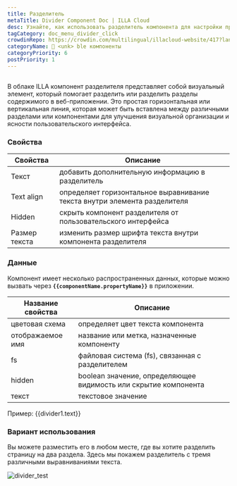 ```yaml
---
title: Разделитель
metaTitle: Divider Component Doc | ILLA Cloud
desc: Узнайте, как использовать разделитель компонента для настройки приложения в ILLA Cloud.
tagCategory: doc_menu_divider_click
crowdinRepo: https://crowdin.com/multilingual/illacloud-website/417?languages=ru&filter=basic&value=0
categoryName: 🧬 <unk> ble компоненты
categoryPriority: 6
postPriority: 1
---
```


## <h2 hidden>Что такое разделитель?</h2>

В облаке ILLA компонент разделителя представляет собой визуальный элемент, который помогает разделить или разделить разделы содержимого в веб-приложении. Это простая горизонтальная или вертикальная линия, которая может быть вставлена между различными разделами или компонентами для улучшения визуальной организации и ясности пользовательского интерфейса.

### Свойства

| Свойства       | Описание                                                                               |
| -------------- | -------------------------------------------------------------------------------------- |
| Текст          | добавить дополнительную информацию в разделитель                                       |
| Text align     | определяет горизонтальное выравнивание текста внутри элемента разделителя              |
| Hidden         | скрыть компонент разделителя от пользовательского интерфейса                           |
| Размер текста  | изменить размер шрифта текста внутри компонента разделителя                            |

### Данные

Компонент имеет несколько распространенных данных, которые можно вызвать через **`{{componentName.propertyName}}`** в приложении.

| Название свойства  | Описание                                                                     |
| ------------------ | ---------------------------------------------------------------------------- |
| цветовая схема     | определяет цвет текста компонента                                            |
| отображаемое имя   | название или метка, назначенные компоненту                                   |
| fs                 | файловая система (fs), связанная с разделителем                              |
| hidden             | boolean значение, определяющее видимость или скрытие компонента              |
| текст              | текстовое значение                                                           |

Пример: {{divider1.text}}

### Вариант использования

Вы можете разместить его в любом месте, где вы хотите разделить страницу на два раздела. Здесь мы покажем разделитель с тремя различными выравниваниями текста.

![divider_test](https://cdn.illacloud.com/official-website/img/docs/divider_test.jpg)
